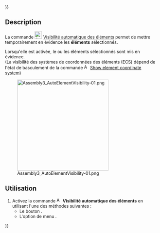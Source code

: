 {{UnfinishedDocu{{#translation:}}}}
<languages/>

{{Docnav/fr
|[[Assembly3_AutoFixElement/fr|Auto réparation d'un élement]]
|[[Assembly3_ShowElementCS/fr|Afficher le système de coordonnées d'un élément]]
|[[Assembly3_Workbench/fr|Assembly3]]
|IconL=Assembly_AutoFixElement.svg‎‎
|IconR=Assembly_ShowElementCS.svg‎‎
|IconC=Assembly3_workbench_icon.svg
}}

{{GuiCommand/fr
|Name=Assembly3 AutoElementVisibility
|Name/fr=Assembly3 Visibilité automatique des éléments 
|Icon=Assembly_AutoElementVis.svg‎‎
|MenuLocation=Assembly3 → Element style → Auto element visibility
|Workbenches=[[Assembly3_Workbench/fr|Assembly3]]
}}

== Description ==

La commande [[Image:Assembly_AutoElementVis.svg|24px]] [[Assembly3_AutoElementVisibility/fr|Visibilité automatique des éléments]] permet de mettre temporairement en évidence les '''éléments''' sélectionnés.

Lorsqu'elle est activée, le ou les éléments sélectionnés sont mis en évidence. </br> (La visibilité des systèmes de coordonnées des éléments (ECS) dépend de l'état de basculement de la commande [[Image:Assembly_ShowElementCS.svg|16px]] [[Assembly3_ShowElementCS/fr|Show element coordinate system]])

[[Image:Assembly3_AutoElementVisibility-01.png|300px]]

{{Caption|Élément mis en évidence d'une face avec le système de coordonnées des éléments visible}}

==Utilisation==

# Activez la commande [[Image:Assembly_AutoElementVis.svg|16px]] '''Visibilité automatique des éléments''' en utilisant l'une des méthodes suivantes :
#* Le bouton {{Button|[[Image:Assembly_AutoElementVis.svg|16px]] [[Assembly3_AutoElementVisibility/fr|Auto element visibility]]}}.
#* L'option de menu {{MenuCommand|Assembly3 → Element style → [[Image:Assembly_AutoElementVis.svg|16px]] Auto element visibility}}.


{{Docnav/fr
|[[Assembly3_AutoFixElement/fr|Auto réparation d'un élement]]
|[[Assembly3_ShowElementCS/fr|Afficher le système de coordonnées d'un élément]]
|[[Assembly3_Workbench/fr|Assembly3]]
|IconL=Assembly_AutoFixElement.svg‎‎
|IconR=Assembly_ShowElementCS.svg‎‎
|IconC=Assembly3_workbench_icon.svg
}}
 
{{Userdocnavi{{#translation:}}}}
